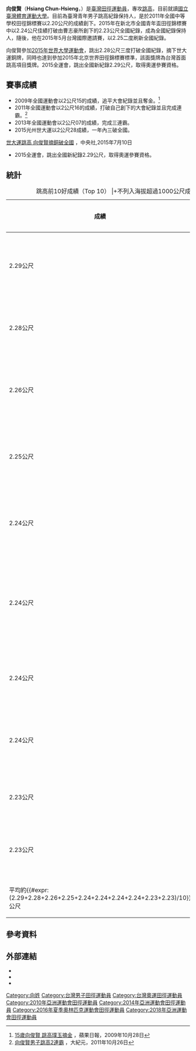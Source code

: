 {{NoteTA|1=zh-cn:0米;zh-hk:0米;zh-tw:0公尺}}
{{Otheruses|向俊賢}}
{{Infobox sportsperson
| name                      =向俊賢
| image                     =HsiangChunHsien.jpg
| real_name                 =向俊賢
| romanizedname             =Hsiang Chun-Hsieng
| birth_name                =
| nationality               ={{ROC-TWN}}
| national_team             ={{TPE}}
| ethnicity                 =
| hometown                  =
| citizenship               =
| birth_date                ={{Birth date and age|year=1993|month=9|day=4}}
| birth_place               ={{ROC-TWN}}高雄縣六龜鄉
| death_date                =
| death_place               =
| resting_place             =
| residence                 ={{ROC-TWN}}彰化縣彰化市
| education                 =國立臺灣體育運動大學
| alma_mater                =彰化縣立石牌國小<br/>彰化縣立彰德國中<br/>國立大甲高中<br/>國立臺灣體育運動大學
| occupation                =
| years_active              =2003年－
| height                    ={{height|m=1.86}}
| weight={{weight|kg=65}}
| spouse=
| country={{ROC-TWN}}
| sport=田徑
| event=跳高、三級跳遠
| collegeteam=
| team=
| coach=孫念祖
| retired=
| worlds=
{{collapsible list
|'''2009年世界中學生運動會'''：田徑跳高第七名
|'''2015年夏季世界大學生運動會'''：田徑跳高第三名
|'''2017年夏季世界大學生運動會'''：田徑跳高第三名
}}
| regionals=
{{collapsible list
|'''2009年亞洲青年運動會'''：田徑跳高第4名
|'''2010年青年奧林匹克運動會亞洲資格賽'''：跳高第1名
|'''2010年亞洲青年田徑錦標賽'''：跳高第3名
|'''2012年亞洲青年田徑錦標賽'''：跳高第3名
|'''2014年亞洲室內田徑錦標賽'''：跳高第9名
|'''2015年亞洲田徑錦標賽'''：跳高第2名
|'''2017年亞洲田徑大獎賽金華站男子組'''：跳高第3名
|'''2017年亞洲田徑大獎賽嘉興站男子組'''：跳高第4名
|'''2017年亞洲田徑大獎賽臺北站男子組'''：跳高第2名
|'''2017年亞洲田徑錦標賽'''：跳高第6名
|'''2019年亞洲田徑錦標賽'''：跳高第12名
|'''2019年亞洲田徑大獎賽重慶江津站男子組'''：跳高第3名
|'''2019年亞洲田徑大獎賽重慶奧體站男子組'''：跳高第2名
}}
| nationals=
{{collapsible list
|'''中華民國98年全國中等學校運動會國男組'''：跳高第2名
|'''中華民國98年全國運動會男子組'''：田徑跳高第1名
|'''2009年臺北田徑菁英排名賽男子組'''：跳高第2名
|'''中華民國99年全國中等學校運動會高男組'''：跳高第1名
|'''2010年中國全國田徑大獎賽合肥站男子組'''：跳高第22名
|'''中華民國99年全國中等學校田徑錦標賽高中男子組'''：跳高第1名
|'''中華民國100年全國中等學校運動會高男組'''：跳高第1名
|'''中華民國100年全國中等學校運動會高男組'''：三級跳遠第2名
|'''中華民國100年全國中等學校田徑錦標賽高中男子組'''：三級跳遠第2名
|'''中華民國100年全國運動會男子組'''：田徑跳高第1名
|'''中華民國101年全國中等學校運動會高男組'''：田徑跳高第1名
|'''中華民國101年全國中等學校運動會高男組'''：田徑三級跳遠第3名
|'''中華民國101年全國田徑錦標賽男子組'''：跳高第1名
|'''2012年泰國田徑公開賽'''：跳高第1名
|'''中華民國102年全國大專校院運動會公開男生組'''：田徑跳高第1名
|'''2013年中國全國田徑大獎賽濟南站男子組'''：跳高第19名
|'''2013年泰國田徑公開賽'''：跳高第2名
|'''中華民國102年全國運動會男子組'''：田徑跳高第1名
|'''中華民國103年全國大專校院運動會公開男生組'''：田徑跳高第1名
|'''2014年中國全國田徑冠軍賽男子組'''：跳高第3名
|'''中華民國103年全國田徑錦標賽男子組'''：跳高第1名
|'''2015年新加坡田徑公開賽'''：跳高第1名
|'''中華民國104年全國大專校院運動會公開男生組'''：田徑跳高第1名
|'''2015年臺灣國際田徑邀請賽男子組'''：跳高第1名
|'''中華民國104年全國運動會男子組'''：田徑跳高第1名
|'''2016年臺灣國際田徑公開賽男子組'''：跳高第1名
|'''中華民國106年新北市全國青年盃田徑錦標賽公開男子組'''：跳高第1名
|'''中華民國106年全國大專校院運動會公開男生組'''：跳高第1名
|'''2017年日本學生陸上競技個人選手權大會男子組'''：跳高第4名
|'''中華民國106年全國運動會男子組'''：田徑跳高第1名
|'''2018年亞洲運動會測試賽'''：跳高第2名
|'''2018年中國全國田徑大獎賽肇慶站男子組'''：跳高第2名
|'''中華民國107年全國大專校院運動會公開男生組'''：田徑跳高第1名
|'''2018年臺灣國際田徑公開賽男子組'''：跳高第2名
|'''2018年日本學生陸上競技個人選手權大會男子組'''：跳高第1名
|'''2019年港都盃全國田徑錦標賽公開男子組'''：跳高第1名
|'''2019年馬來西亞公開大獎賽'''：跳高第2名
|'''2020年港都盃全國田徑錦標賽公開男子組'''：跳高第1名
|'''2020年模擬東京奧運對抗賽男子組'''：跳高第1名
|'''中華民國109年新北城市盃全國田徑公開賽公開男子組'''：跳高第2名
|'''中華民國109年全國田徑錦標賽男子組'''：跳高第6名
|'''中華民國110年全國大專校院田徑公開賽大專男甲組'''：跳高第1名
|'''中華民國110年全國大專校院運動會公開男生組'''：田徑跳高第1名
|'''中華民國110年全國運動會男子組'''：田徑跳高第1名
|'''2022年港都盃全國田徑錦標賽公開男子組'''：跳高第2名
|'''中華民國111年新北市全國青年盃田徑公開賽公開男子組'''：跳高第1名
}}
| olympics=
{{collapsible list
|'''2010年夏季青年奧林匹克運動會'''：田徑跳高（A）第六名
}}
| highestranking=
{{整齊列表|class=wikitable
|'''跳高'''|第27名（2015年8月18日）
}}
| pb=
{{collapsible list
|'''跳高'''：2.29公尺（2015年 '''全國紀錄'''）
|'''三級跳遠'''：14.89公尺（W：+1.5）（2011年）
}}
| medaltemplates=
{{MedalCountry |{{TPE}}}}
{{MedalSport|男子田徑}}
{{MedalCompetition|青年奧林匹克運動會亞洲資格賽}}
{{MedalGold|2010年新加坡|跳高}}
{{MedalCompetition|亞洲青年田徑錦標賽}}
{{MedalBronze|2010年越南河內|跳高}}
{{MedalBronze|2012年斯里蘭卡可倫坡|跳高}}
{{MedalCompetition|泰國田徑公開賽}}
{{MedalGold|2012年泰國曼谷|跳高}}
{{MedalSilver|2013年泰國曼谷|跳高}}
{{MedalCompetition|中國全國田徑冠軍賽}}
{{MedalBronze|2014年中國山東省濟南市|跳高}}
{{MedalCompetition|新加坡田徑公開賽}}
{{MedalGold|2015年新加坡|跳高}}
{{MedalCompetition|亞洲田徑錦標賽}}
{{MedalSilver|2015年中國湖北省武漢市漢陽區|跳高}}
{{MedalCompetition|夏季世界大學生運動會}}
{{MedalBronze|2015年韓國光州廣域市|跳高}}
{{MedalBronze|2017年中華民國臺北市松山區|跳高}}
{{MedalCompetition|亞洲田徑大獎賽}}
{{MedalBronze|2017年中國浙江省金華市|跳高}}
{{MedalSilver|2017年中華民國臺北市松山區|跳高}}
{{MedalBronze|2019年中國重慶市江津區|跳高}}
{{MedalSilver|2019年中國重慶市九龍坡區|跳高}}
{{MedalCompetition|亞洲運動會測試賽}}
{{MedalSilver|2018年印尼雅加達|跳高}}
{{MedalCompetition|中國全國田徑大獎賽肇慶站}}
{{MedalSilver|2018年中國廣東省肇慶市|跳高}}
{{MedalCompetition|馬來西亞公開大獎賽}}
{{MedalSilver|2019年馬來西亞吉隆坡|跳高}}
{{MedalCountry |{{TWN}}}}
{{MedalSport|男子田徑}}
{{MedalCompetition|Karlstad Grand Prix}}
{{MedalSilver|2019年瑞典卡爾斯塔|跳高}}
| show-medals=
| updated=2022年3月9日
}}
{{世大運獎牌記錄
|代表={{TPE}}
|項目=田徑
|a1=2015|b1=3|c1=跳高
|a2=2017|b2=3|c2=跳高
}}
'''向俊賢'''（'''Hsiang Chun-Hsieng'''，{{bd|1993年|9月4日||}}）是[[臺灣|臺灣]][[田徑|田徑]][[運動員|運動員]]，專攻[[跳高|跳高]]，目前就讀[[國立臺灣體育運動大學|國立臺灣體育運動大學]]。目前為臺灣青年男子跳高紀錄保持人，是於2011年全國中等學校田徑錦標賽以2.20公尺的成績創下。2015年在新北市全國青年盃田徑錦標賽中以2.24公尺佳績打破由曹志豪所創下的2.23公尺全國紀錄，成為全國紀錄保持人，隨後，他在2015年5月台灣國際邀請賽，以2.25二度刷新全國紀錄。

向俊賢參加[[2015年世界大學運動會|2015年世界大學運動會]]，跳出2.28公尺三度打破全國紀錄，摘下世大運銅牌，同時也達到參加2015年北京世界田徑錦標賽標準，該面獎牌為台灣首面跳高項目獎牌。2015全運會，跳出全國新紀錄2.29公尺，取得奧運參賽資格。

== 賽事成績 ==
*2009年全國運動會以2公尺15的成績，追平大會紀錄並且奪金。<ref>[http://www.appledaily.com.tw/appledaily/article/sports/20091028/32048759 15歲向俊賢 跳高璞玉摘金] {{Wayback|url=http://www.appledaily.com.tw/appledaily/article/sports/20091028/32048759 |date=20141007030258 }}，蘋果日報，2009年10月28日</ref>
*2011年全國運動會以2公尺16的成績，打破自己創下的大會紀錄並且完成連霸。<ref>[http://www.epochtimes.com/b5/11/10/26/n3412488.htm 向俊賢男子跳高2連霸] {{Wayback|url=http://www.epochtimes.com/b5/11/10/26/n3412488.htm |date=20160304110954 }}，大紀元，2011年10月26日</ref>
*2013年全國運動會以2公尺07的成績，完成三連霸。
*2015光州世大運以2公尺28成績，一年內三破全國。<reF>
[http://www.cna.com.tw/news/aspt/201507100376-1.aspx 世大運跳高 向俊賢摘銅破全國] {{Wayback|url=http://www.cna.com.tw/news/aspt/201507100376-1.aspx |date=20160304102004 }}，中央社,2015年7月10日
</ref>
*2015全運會，跳出全國新紀錄2.29公尺，取得奧運參賽資格。

== 統計 ==
{| class="wikitable"
|+跳高前10好成績（Top 10）
|+不列入海拔超過1000公尺成績
|-
! 成績 !! 日期 !! 地點
|-
| 2.29公尺 || 2015年10月21日 || {{ROC-TWN}}高雄市左營區
|-
| 2.28公尺 || 2015年7月10日 || {{KOR}}光州廣域市
|-
| 2.26公尺 || 2017年8月25日 || {{ROC-TWN}}臺北市松山區
|-
| 2.25公尺 || 2015年5月16日 || {{ROC-TWN}}臺北市松山區
|-
| 2.24公尺 || 2015年3月18日 || {{ROC-TWN}}新北市板橋區
|-
| 2.24公尺 || 2015年6月7日 || {{CHN-1949}}湖北省武漢市漢陽區
|-
| 2.24公尺 || 2015年7月10日 || {{KOR}}光州廣域市
|-
| 2.24公尺 || 2017年4月30日 || {{ROC-TWN}}臺北市松山區
|-
| 2.23公尺 || 2015年6月22日 || {{THA}}曼谷
|-
| 2.23公尺 || 2015年6月25日 || {{THA}}巴吞他尼府
|-
| 平均約{{#expr: (2.29+2.28+2.26+2.25+2.24+2.24+2.24+2.24+2.23+2.23)/10}}公尺
|}

== 參考資料 ==
{{Reflist}}

== 外部連結 ==
*{{IOC profile|id=chun-hsien-hsiang}}
*{{IAAF name|251456}}
*{{Facebook page|230656750280679}}

[[Category:向姓|Category:向姓]]
[[Category:台灣男子田徑運動員|Category:台灣男子田徑運動員]]
[[Category:台灣奧運田徑運動員|Category:台灣奧運田徑運動員]]
[[Category:2010年亞洲運動會田徑運動員|Category:2010年亞洲運動會田徑運動員]]
[[Category:2014年亞洲運動會田徑運動員|Category:2014年亞洲運動會田徑運動員]]
[[Category:2016年夏季奧林匹克運動會田徑運動員|Category:2016年夏季奧林匹克運動會田徑運動員]]
[[Category:2018年亞洲運動會田徑運動員|Category:2018年亞洲運動會田徑運動員]]